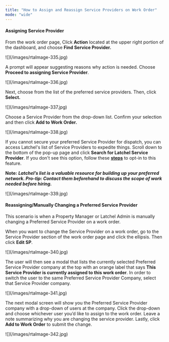 ```yaml
---
title: "How to Assign and Reassign Service Providers on Work Order"
mode: "wide"
---
```


#### **Assigning Service Provider**

From the work order page, Click **Action** located at the upper right portion of the dashboard, and choose **Find Service Provider.**

<Frame>
  ![](/images/rtaImage-335.jpg)
</Frame>

A prompt will appear suggesting reasons why action is needed. Choose **Proceed to assigning Service Provider**.

<Frame>
  ![](/images/rtaImage-336.jpg)
</Frame>

Next, choose from the list of the preferred service providers. Then, click **Select.**

<Frame>
  ![](/images/rtaImage-337.jpg)
</Frame>

Choose a Service Provider from the drop-down list. Confirm your selection and then click **Add to Work Order.**

<Frame>
  ![](/images/rtaImage-338.jpg)
</Frame>

If you cannot secure your preferred Service Provider for dispatch, you can access Latchel's list of Service Providers to expedite things. Scroll down to the bottom of the pop-up page and click **Search for Latchel Service Provider**. If you don't see this option, follow these [**steps**](/s/topic/0TO5e000000h9wqGAA/How-to-Opt-Into-the-Latchel-Contractor-Network) to opt-in to this feature.

**Note:** **_Latchel’s list is a valuable resource for building up your preferred network. Pro-tip: Contact them beforehand to discuss the scope of work needed before hiring._**

<Frame>
  ![](/images/rtaImage-339.jpg)
</Frame>

#### **Reassigning/Manually Changing a Preferred Service Provider**

This scenario is when a Property Manager or Latchel Admin is manually changing a Preferred Service Provider on a work order.

When you want to change the Service Provider on a work order, go to the Service Provider section of the work order page and click the ellipsis. Then click **Edit SP**.

<Frame>
  ![](/images/rtaImage-340.jpg)
</Frame>

The user will then see a modal that lists the currently selected Preferred Service Provider company at the top with an orange label that says **This Service Provider is currently assigned to this work order**. In order to switch the user to the same Preferred Service Provider Company, select that Service Provider company.

<Frame>
  ![](/images/rtaImage-341.jpg)
</Frame>

The next modal screen will show you the Preferred Service Provider company with a drop-down of users at the company. Click the drop-down and choose whichever user you’d like to assign to the work order. Leave a note summarizing why you are changing the service provider. Lastly, click **Add to Work Order** to submit the change.

<Frame>
  ![](/images/rtaImage-342.jpg)
</Frame>